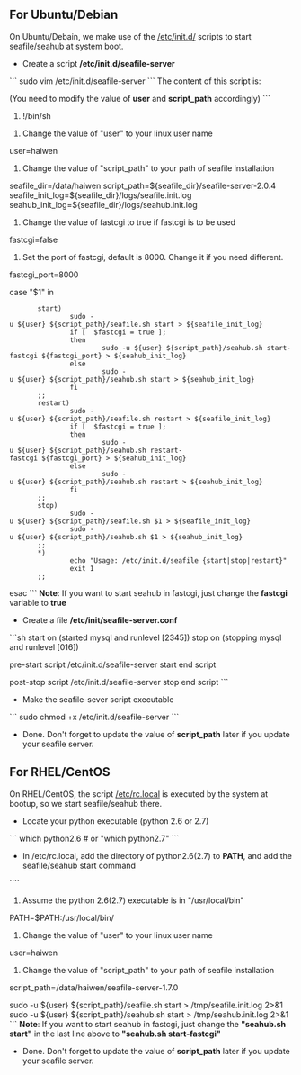 == For Ubuntu/Debian ==

On Ubuntu/Debain, we make use of the [https://help.ubuntu.com/community/UbuntuBootupHowto /etc/init.d/] scripts to start seafile/seahub at system boot.
* Create a script '''/etc/init.d/seafile-server'''
```
sudo vim /etc/init.d/seafile-server
```
The content of this script is:

(You need to modify the value of '''user''' and '''script_path''' accordingly)
```
#!/bin/sh

# Change the value of "user" to your linux user name
user=haiwen

# Change the value of "script_path" to your path of seafile installation
seafile_dir=/data/haiwen
script_path=${seafile_dir}/seafile-server-2.0.4
seafile_init_log=${seafile_dir}/logs/seafile.init.log
seahub_init_log=${seafile_dir}/logs/seahub.init.log

# Change the value of fastcgi to true if fastcgi is to be used
fastcgi=false
# Set the port of fastcgi, default is 8000. Change it if you need different.
fastcgi_port=8000

case "$1" in
        start)
                sudo -u ${user} ${script_path}/seafile.sh start > ${seafile_init_log}
                if [  $fastcgi = true ];
                then
                        sudo -u ${user} ${script_path}/seahub.sh start-fastcgi ${fastcgi_port} > ${seahub_init_log}
                else
                        sudo -u ${user} ${script_path}/seahub.sh start > ${seahub_init_log}
                fi
        ;;
        restart)
                sudo -u ${user} ${script_path}/seafile.sh restart > ${seafile_init_log}
                if [  $fastcgi = true ];
                then
                        sudo -u ${user} ${script_path}/seahub.sh restart-fastcgi ${fastcgi_port} > ${seahub_init_log}
                else
                        sudo -u ${user} ${script_path}/seahub.sh restart > ${seahub_init_log}
                fi
        ;;
        stop)
                sudo -u ${user} ${script_path}/seafile.sh $1 > ${seafile_init_log}
                sudo -u ${user} ${script_path}/seahub.sh $1 > ${seahub_init_log}
        ;;
        *)
                echo "Usage: /etc/init.d/seafile {start|stop|restart}"
                exit 1
        ;;
esac
```
'''Note''': If you want to start seahub in fastcgi, just change the '''fastcgi''' variable to '''true'''

* Create a file '''/etc/init/seafile-server.conf'''

```sh
start on (started mysql
and runlevel [2345])
stop on (stopping mysql
and runlevel [016])

pre-start script
/etc/init.d/seafile-server start
end script

post-stop script
/etc/init.d/seafile-server stop
end script
```

* Make the seafile-sever script executable

```
sudo chmod +x /etc/init.d/seafile-server
```

* Done. Don't forget to update the value of '''script_path''' later if you update your seafile server.

== For RHEL/CentOS ==

On RHEL/CentOS, the script [http://www.centos.org/docs/5/html/Installation_Guide-en-US/s1-boot-init-shutdown-run-boot.html /etc/rc.local] is executed by the system at bootup, so we start seafile/seahub there.

* Locate your python executable (python 2.6 or 2.7)
```
which python2.6 # or "which python2.7"
```

* In /etc/rc.local, add the directory of python2.6(2.7) to '''PATH''', and add the seafile/seahub start command

````
# Assume the python 2.6(2.7) executable is in "/usr/local/bin"
PATH=$PATH:/usr/local/bin/

# Change the value of "user" to your linux user name
user=haiwen

# Change the value of "script_path" to your path of seafile installation
script_path=/data/haiwen/seafile-server-1.7.0

sudo -u ${user} ${script_path}/seafile.sh start > /tmp/seafile.init.log 2>&1
sudo -u ${user} ${script_path}/seahub.sh start > /tmp/seahub.init.log 2>&1
```
'''Note''': If you want to start seahub in fastcgi, just change the '''"seahub.sh start"''' in the last line above to '''"seahub.sh start-fastcgi"'''

* Done. Don't forget to update the value of '''script_path''' later if you update your seafile server.